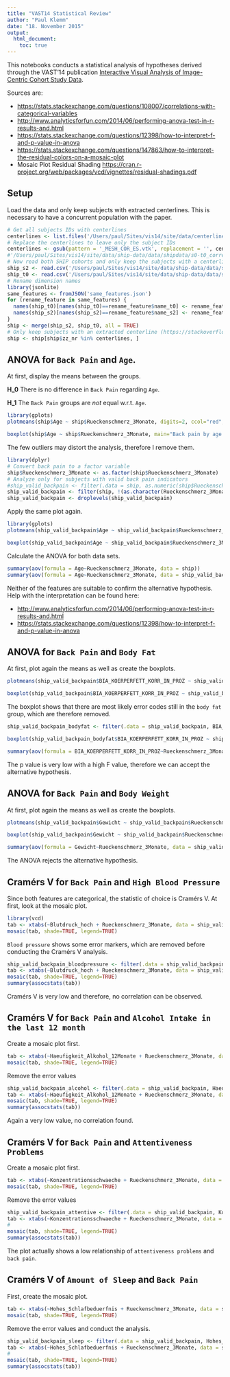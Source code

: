 ```yaml
---
title: "VAST14 Statistical Review"
author: "Paul Klemm"
date: "18. November 2015"
output: 
  html_document:
    toc: true
---
```


This notebooks conducts a statistical analysis of hypotheses derived through the VAST'14 publication [Interactive Visual Analysis of Image-Centric Cohort Study Data](http://dx.doi.org/10.1109/tvcg.2014.2346591).

Sources are:

- [https://stats.stackexchange.com/questions/108007/correlations-with-categorical-variables](https://stats.stackexchange.com/questions/108007/correlations-with-categorical-variables)
- [http://www.analyticsforfun.com/2014/06/performing-anova-test-in-r-results-and.html](http://www.analyticsforfun.com/2014/06/performing-anova-test-in-r-results-and.html)
- [https://stats.stackexchange.com/questions/12398/how-to-interpret-f-and-p-value-in-anova](https://stats.stackexchange.com/questions/12398/how-to-interpret-f-and-p-value-in-anova)
- [https://stats.stackexchange.com/questions/147863/how-to-interpret-the-residual-colors-on-a-mosaic-plot](https://stats.stackexchange.com/questions/147863/how-to-interpret-the-residual-colors-on-a-mosaic-plot)
- Mosaic Plot Residual Shading [https://cran.r-project.org/web/packages/vcd/vignettes/residual-shadings.pdf](https://cran.r-project.org/web/packages/vcd/vignettes/residual-shadings.pdf)

## Setup

Load the data and only keep subjects with extracted centerlines. This is necessary to have a concurrent population with the paper.

```r
# Get all subjects IDs with centerlines
centerlines <- list.files('/Users/paul/Sites/vis14/site/data/centerlines')
# Replace the centerlines to leave only the subject IDs
centerlines <- gsub(pattern = '_MESH_COR_ES.vtk', replacement = '', centerlines)
#'/Users/paul/Sites/vis14/site/data/ship-data/data/shipdata/s0-t0_correlations.json'
# Now read both SHIP cohorts and only keep the subjects with a centerline
ship_s2 <- read.csv('/Users/paul/Sites/vis14/site/data/ship-data/data/shipdata/SHIP_2013_174_D_S2_complete/SHIP_2013_174_D_S2_complete.csv')
ship_t0 <- read.csv('/Users/paul/Sites/vis14/site/data/ship-data/data/shipdata/SHIP_2013_174_D_T0_complete/SHIP_2013_174_D_T0_complete.csv')
# Rename dimension names
library(jsonlite)
same_features <- fromJSON('same_features.json')
for (rename_feature in same_features) {
  names(ship_t0)[names(ship_t0)==rename_feature$name_t0] <- rename_feature$newName
  names(ship_s2)[names(ship_s2)==rename_feature$name_s2] <- rename_feature$newName
}
ship <- merge(ship_s2, ship_t0, all = TRUE)
# Only keep subjects with an extracted centerline (https://stackoverflow.com/questions/9860090/in-r-why-is-better-than-subset)
ship <- ship[ship$zz_nr %in% centerlines, ]
```

## ANOVA for `Back Pain` and `Age`.

At first, display the means between the groups.

**H_0** There is no difference in `Back Pain` regarding `Age`.

**H_1** The `Back Pain` groups are *not* equal w.r.t. `Age`.

```r
library(gplots)
plotmeans(ship$Age ~ ship$Rueckenschmerz_3Monate, digits=2, ccol="red", mean.labels=T, main="Plot of Age by back pain")

boxplot(ship$Age ~ ship$Rueckenschmerz_3Monate, main="Back pain by age (mean is black dot)", xlab="back pain", ylab="age", col=rainbow(7))
```

The few outliers may distort the analysis, therefore I remove them.
```r
library(dplyr)
# Convert back pain to a factor variable
ship$Rueckenschmerz_3Monate <- as.factor(ship$Rueckenschmerz_3Monate)
# Analyze only for subjects with valid back pain indicators
#ship_valid_backpain <- filter(.data = ship, as.numeric(ship$Rueckenschmerz_3Monate) < 90000)
ship_valid_backpain <- filter(ship, !(as.character(Rueckenschmerz_3Monate)%in% c("99996", "99998", "99999")))
ship_valid_backpain <- droplevels(ship_valid_backpain)
```

Apply the same plot again.

```r
library(gplots)
plotmeans(ship_valid_backpain$Age ~ ship_valid_backpain$Rueckenschmerz_3Monate, digits=2, ccol="red", mean.labels=T, main="Plot of Age by back pain")

boxplot(ship_valid_backpain$Age ~ ship_valid_backpain$Rueckenschmerz_3Monate, main="Back pain by age (mean is black dot)", xlab="back pain", ylab="age", col=rainbow(7))
```

Calculate the ANOVA for both data sets.

```r
summary(aov(formula = Age~Rueckenschmerz_3Monate, data = ship))
summary(aov(formula = Age~Rueckenschmerz_3Monate, data = ship_valid_backpain))
```

Neither of the features are suitable to confirm the alternative hypothesis. Help with the interpretation can be found here:

- [http://www.analyticsforfun.com/2014/06/performing-anova-test-in-r-results-and.html](http://www.analyticsforfun.com/2014/06/performing-anova-test-in-r-results-and.html)
- [https://stats.stackexchange.com/questions/12398/how-to-interpret-f-and-p-value-in-anova](https://stats.stackexchange.com/questions/12398/how-to-interpret-f-and-p-value-in-anova)

## ANOVA for `Back Pain` and `Body Fat`

At first, plot again the means as well as create the boxplots.

```r
plotmeans(ship_valid_backpain$BIA_KOERPERFETT_KORR_IN_PROZ ~ ship_valid_backpain$Rueckenschmerz_3Monate, digits=2, ccol="red", mean.labels=T, main="Plot of body fat by back pain", xlab="back pain", ylab="body fat")

boxplot(ship_valid_backpain$BIA_KOERPERFETT_KORR_IN_PROZ ~ ship_valid_backpain$Rueckenschmerz_3Monate, main="back pain by body fat (mean is black dot)", xlab="back pain", ylab="body fat", col=rainbow(7))
```

The boxplot shows that there are most likely error codes still in the `body fat` group, which are therefore removed.

```r
ship_valid_backpain_bodyfat <- filter(.data = ship_valid_backpain, BIA_KOERPERFETT_KORR_IN_PROZ < 90000)

boxplot(ship_valid_backpain_bodyfat$BIA_KOERPERFETT_KORR_IN_PROZ ~ ship_valid_backpain_bodyfat$Rueckenschmerz_3Monate, main="back pain by body fat (mean is black dot)", xlab="back pain", ylab="body fat", col=rainbow(7))

summary(aov(formula = BIA_KOERPERFETT_KORR_IN_PROZ~Rueckenschmerz_3Monate, data = ship_valid_backpain_bodyfat))
```

The p value is very low with a high F value, therefore we can accept the alternative hypothesis.

## ANOVA for `Back Pain` and `Body Weight`

At first, plot again the means as well as create the boxplots.

```r
plotmeans(ship_valid_backpain$Gewicht ~ ship_valid_backpain$Rueckenschmerz_3Monate, digits=2, ccol="red", mean.labels=T, main="Plot of body fat by back pain", xlab="back pain", ylab="body fat")

boxplot(ship_valid_backpain$Gewicht ~ ship_valid_backpain$Rueckenschmerz_3Monate, main="back pain by body fat (mean is black dot)", xlab="back pain", ylab="body fat", col=rainbow(7))

summary(aov(formula = Gewicht~Rueckenschmerz_3Monate, data = ship_valid_backpain))
```

The ANOVA rejects the alternative hypothesis.

## Cramérs V for `Back Pain` and `High Blood Pressure`

Since both features are categorical, the statistic of choice is Cramérs V. At first, look at the mosaic plot.

```r
library(vcd)
tab <- xtabs(~Blutdruck_hoch + Rueckenschmerz_3Monate, data = ship_valid_backpain)
mosaic(tab, shade=TRUE, legend=TRUE)
```

`Blood pressure` shows some error markers, which are removed before conducting the Cramérs V analysis.

```r
ship_valid_backpain_bloodpressure <- filter(.data = ship_valid_backpain, Blutdruck_hoch < 900)
tab <- xtabs(~Blutdruck_hoch + Rueckenschmerz_3Monate, data = ship_valid_backpain_bloodpressure)
mosaic(tab, shade=TRUE, legend=TRUE)
summary(assocstats(tab))
```

Cramérs V is very low and therefore, no correlation can be observed.

## Cramérs V for `Back Pain` and `Alcohol Intake in the last 12 month`

Create a mosaic plot first.

```r
tab <- xtabs(~Haeufigkeit_Alkohol_12Monate + Rueckenschmerz_3Monate, data = ship_valid_backpain)
mosaic(tab, shade=TRUE, legend=TRUE)
```

Remove the error values

```r
ship_valid_backpain_alcohol <- filter(.data = ship_valid_backpain, Haeufigkeit_Alkohol_12Monate < 900)
tab <- xtabs(~Haeufigkeit_Alkohol_12Monate + Rueckenschmerz_3Monate, data = ship_valid_backpain_alcohol)
mosaic(tab, shade=TRUE, legend=TRUE)
summary(assocstats(tab))
```

Again a very low value, no correlation found.

## Cramérs V for `Back Pain` and `Attentiveness Problems`

Create a mosaic plot first.

```r
tab <- xtabs(~Konzentrationsschwaeche + Rueckenschmerz_3Monate, data = ship_valid_backpain)
mosaic(tab, shade=TRUE, legend=TRUE)
```

Remove the error values

```r
ship_valid_backpain_attentive <- filter(.data = ship_valid_backpain, Konzentrationsschwaeche < 900)
tab <- xtabs(~Konzentrationsschwaeche + Rueckenschmerz_3Monate, data = ship_valid_backpain_attentive)
# 
mosaic(tab, shade=TRUE, legend=TRUE)
summary(assocstats(tab))
```

The plot actually shows a low relationship of `attentiveness problems` and `back pain`.

## Cramérs V of `Amount of Sleep` and `Back Pain`

First, create the mosaic plot.

```r
tab <- xtabs(~Hohes_Schlafbeduerfnis + Rueckenschmerz_3Monate, data = ship_valid_backpain)
mosaic(tab, shade=TRUE, legend=TRUE)
```

Remove the error values and conduct the analysis.

```r
ship_valid_backpain_sleep <- filter(.data = ship_valid_backpain, Hohes_Schlafbeduerfnis < 900)
tab <- xtabs(~Hohes_Schlafbeduerfnis + Rueckenschmerz_3Monate, data = ship_valid_backpain_sleep)
# 
mosaic(tab, shade=TRUE, legend=TRUE)
summary(assocstats(tab))
```